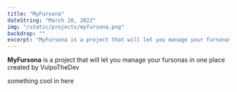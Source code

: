 ```yaml
---
title: "MyFursona"
dateString: "March 28, 2022"
img: "/static/projects/myfursona.png"
backdrop: ""
excerpt: "MyFursona is a project that will let you manage your fursonas in one place, created by VulpoTheDev"
---
```


**MyFursona** is a project that will let you manage your fursonas in one place created by VulpoTheDev

something cool in here
